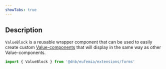 ```yaml
---
showTabs: true
---
```



## Description

`ValueBlock` is a reusable wrapper component that can be used to easily create custom [Value-components](/uilib/extensions/forms/extended-features/Value) that will display in the same way as other Value-components.

```jsx
import { ValueBlock } from '@dnb/eufemia/extensions/forms'
```

<Demos />
